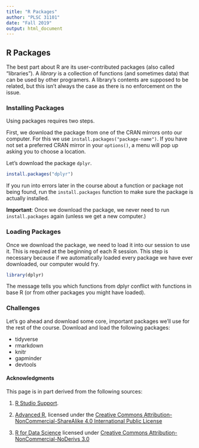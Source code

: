 ```yaml
---
title: "R Packages"
author: "PLSC 31101"
date: "Fall 2019"
output: html_document
---
```


## R Packages

The best part about R are its user-contributed packages (also called "libraries"). A _library_ is a collection of functions (and sometimes data) that can be used by other programers. A library's contents are supposed to be related, but this isn't always the case as there is no enforcement on the issue.

### Installing Packages

Using packages requires two steps.

First, we download the package from one of the CRAN mirrors onto our computer. For this we use  `install.packages("package-name")`. If you have not set a preferred CRAN mirror in your `options()`, a menu will pop up asking you to choose a location. 

Let's download the package `dplyr`.

```r
install.packages("dplyr")
```

If you run into errors later in the course about a function or package not being found, run the `install.packages` function to make sure the package is actually installed. 

**Important**: Once we download the package, we never need to run `install.packages` again (unless we get a new computer.)

### Loading Packages

Once we download the package, we need to load it into our session to use it. This is required at the beginning of each R session. This step is necessary because if we automatically loaded every package we have ever downloaded, our computer would fry.

```r
library(dplyr)
```

The message tells you which functions from dplyr conflict with functions in base R (or from other packages you might have loaded).

### Challenges

Let's go ahead and download some core, important packages we'll use for the rest of the course. Download and load the following packages:

* tidyverse
* rmarkdown
* knitr
* gapminder
* devtools

#### Acknowledgments{-}

This page is in part derived from the following sources:

1. [R Studio Support](https://support.rstudio.com/hc/en-us/articles/200484448).

2. [Advanced R](https://adv-r.hadley.nz/), licensed under the [Creative Commons Attribution-NonCommercial-ShareAlike 4.0 International Public License](https://creativecommons.org/licenses/by-nc-sa/4.0/)

3. [R for Data Science](https://r4ds.had.co.nz) licensed under [Creative Commons Attribution-NonCommercial-NoDerivs 3.0](https://creativecommons.org/licenses/by-nc-nd/3.0/us/)

